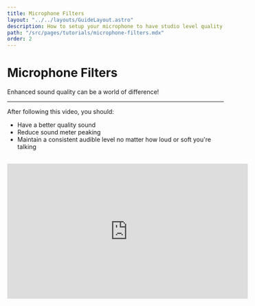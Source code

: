 ```yaml
---
title: Microphone Filters
layout: "../../layouts/GuideLayout.astro"
description: How to setup your microphone to have studio level quality!
path: "/src/pages/tutorials/microphone-filters.mdx"
order: 2
---
```


# Microphone Filters

Enhanced sound quality can be a world of difference!

---

After following this video, you should:

- Have a better quality sound
- Reduce sound meter peaking
- Maintain a consistent audible level no matter how loud or soft you're talking

<br />
<iframe width="560" height="315" src="https://www.youtube.com/embed/G1VzeT9t24Y" title="Make Any Mic Sound Expensive In OBS | Mic Settings &amp; Filters (2023)" frameborder="0" allow="accelerometer; autoplay; clipboard-write; encrypted-media; gyroscope; picture-in-picture; web-share" referrerpolicy="strict-origin-when-cross-origin" allowfullscreen></iframe>